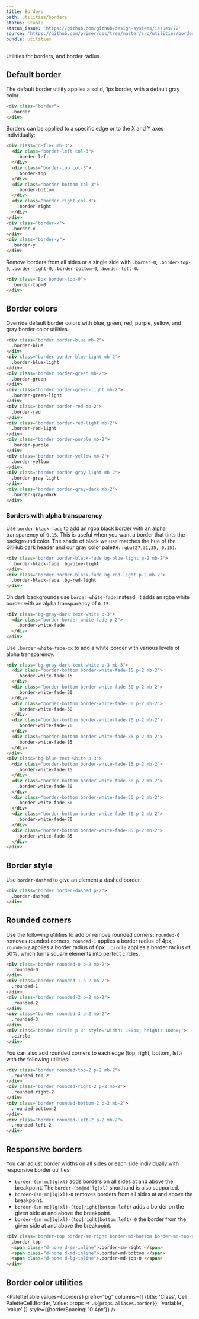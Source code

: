 ```yaml
---
title: Borders
path: utilities/borders
status: Stable
status_issue: 'https://github.com/github/design-systems/issues/72'
source: 'https://github.com/primer/css/tree/master/src/utilities/borders.scss'
bundle: utilities
---
```



Utilities for borders, and border radius.

## Default border

The default border utility applies a solid, 1px border, with a default gray color.

```html live
<div class="border">
  .border
</div>
```

Borders can be applied to a specific edge or to the X and Y axes individually:

```html live
<div class="d-flex mb-3">
  <div class="border-left col-3">
    .border-left
  </div>
  <div class="border-top col-3">
    .border-top
  </div>
  <div class="border-bottom col-3">
    .border-bottom
  </div>
  <div class="border-right col-3">
    .border-right
  </div>
</div>
<div class="border-x">
  .border-x
</div>
<div class="border-y">
  .border-y
</div>
```

Remove borders from all sides or a single side with `.border-0`, `.border-top-0`, `.border-right-0`, `.border-bottom-0`, `.border-left-0`.

```html live
<div class="Box border-top-0">
  .border-top-0
</div>
```

## Border colors

Override default border colors with blue, green, red, purple, yellow, and gray border color utilities.

```html live
<div class="border border-blue mb-2">
  .border-blue
</div>
<div class="border border-blue-light mb-2">
  .border-blue-light
</div>
<div class="border border-green mb-2">
  .border-green
</div>
<div class="border border-green-light mb-2">
  .border-green-light
</div>
<div class="border border-red mb-2">
  .border-red
</div>
<div class="border border-red-light mb-2">
  .border-red-light
</div>
<div class="border border-purple mb-2">
  .border-purple
</div>
<div class="border border-yellow mb-2">
  .border-yellow
</div>
<div class="border border-gray-light mb-2">
  .border-gray-light
</div>
<div class="border border-gray-dark mb-2">
  .border-gray-dark
</div>
```

### Borders with alpha transparency

Use `border-black-fade` to add an rgba black border with an alpha transparency of `0.15`. This is useful when you want a border that tints the background color. The shade of black we use matches the hue of the GitHub dark header and our gray color palette: `rgba(27,31,35, 0.15)`.

```html live
<div class="border border-black-fade bg-blue-light p-2 mb-2">
  .border-black-fade .bg-blue-light
</div>
<div class="border border-black-fade bg-red-light p-2 mb-2">
  .border-black-fade .bg-red-light
</div>
```

On dark backgrounds use `border-white-fade` instead. It adds an rgba white border with an alpha transparency of `0.15`.

```html live
<div class="bg-gray-dark text-white p-3">
  <div class="border border-white-fade p-2">
    .border-white-fade
  </div>
</div>
```

Use `.border-white-fade-xx` to add a white border with various levels of alpha transparency.

```html live
<div class="bg-gray-dark text-white p-3 mb-3">
  <div class="border-bottom border-white-fade-15 p-2 mb-2">
    .border-white-fade-15
  </div>
  <div class="border-bottom border-white-fade-30 p-2 mb-2">
    .border-white-fade-30
  </div>
  <div class="border-bottom border-white-fade-50 p-2 mb-2">
    .border-white-fade-50
  </div>
  <div class="border-bottom border-white-fade-70 p-2 mb-2">
    .border-white-fade-70
  </div>
  <div class="border-bottom border-white-fade-85 p-2 mb-2">
    .border-white-fade-85
  </div>
</div>
<div class="bg-blue text-white p-3">
  <div class="border-bottom border-white-fade-15 p-2 mb-2">
    .border-white-fade-15
  </div>
  <div class="border-bottom border-white-fade-30 p-2 mb-2">
    .border-white-fade-30
  </div>
  <div class="border-bottom border-white-fade-50 p-2 mb-2">
    .border-white-fade-50
  </div>
  <div class="border-bottom border-white-fade-70 p-2 mb-2">
    .border-white-fade-70
  </div>
  <div class="border-bottom border-white-fade-85 p-2 mb-2">
    .border-white-fade-85
  </div>
</div>
```

## Border style

Use `border-dashed` to give an element a dashed border.

```html live
<div class="border border-dashed p-2">
  .border-dashed
</div>
```

## Rounded corners

Use the following utilities to add or remove rounded corners: `rounded-0` removes rounded corners, `rounded-1` applies a border radius of 4px, `rounded-2` applies a border radius of 6px. `.circle` applies a border radius of 50%, which turns square elements into perfect circles.

```html live
<div class="border rounded-0 p-2 mb-2">
  .rounded-0
</div>
<div class="border rounded-1 p-2 mb-2">
  .rounded-1
</div>
<div class="border rounded-2 p-2 mb-2">
  .rounded-2
</div>
<div class="border rounded-3 p-2 mb-2">
  .rounded-3
</div>
<div class="border circle p-3" style="width: 100px; height: 100px;">
  .circle
</div>
```

You can also add rounded corners to each edge (top, right, bottom, left) with the following utilities:

```html live
<div class="border rounded-top-2 p-2 mb-2">
  .rounded-top-2
</div>
<div class="border rounded-right-2 p-2 mb-2">
  .rounded-right-2
</div>
<div class="border rounded-bottom-2 p-2 mb-2">
  .rounded-bottom-2
</div>
<div class="border rounded-left-2 p-2 mb-2">
  .rounded-left-2
</div>
```

## Responsive borders

You can adjust border widths on all sides or each side individually with responsive border utilities:

- `border-(sm|md|lg|xl)` adds borders on all sides at and above the breakpoint. The `border-(sm|md|lg|xl)` shorthand is also supported.
- `border-(sm|md|lg|xl)-0` removes borders from all sides at and above the breakpoint.
- `border-(sm|md|lg|xl)-(top|right|bottom|left)` adds a border on the given side at and above the breakpoint.
- `border-(sm|md|lg|xl)-(top|right|bottom|left)-0` the border from the given side at and above the breakpoint.

```html live
<div class="border-top border-sm-right border-md-bottom border-md-top-0">
  .border-top
  <span class="d-none d-sm-inline">.border-sm-right </span>
  <span class="d-none d-md-inline">.border-md-bottom </span>
  <span class="d-none d-lg-inline">.border-md-top-0 </span>
</div>
```

## Border color utilities

<PaletteTable
  values={borders}
  prefix="bg"
  columns={[
    {title: 'Class', Cell: PaletteCell.Border, Value: props => `.${props.aliases.border}`},
    'variable',
    'value'
  ]}
  style={{borderSpacing: '0 4px'}}
/>
